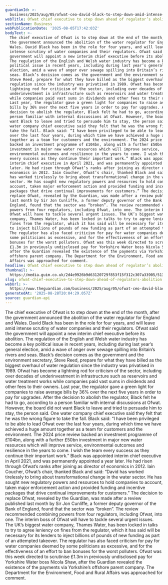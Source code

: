 ```yaml
---
guardianId: >-
  business/2025/aug/05/ofwat-ceo-david-black-to-step-down-amid-intense-scrutiny-of-water-sector
webTitle: Ofwat chief executive to step down ahead of regulator’s abolition
sectionName: Business
webPublicationDate: '2025-08-05T17:42:03Z'
bodyText: >-
  The chief executive of Ofwat is to step down at the end of the month, after
  the government announced the abolition of the water regulator for England and
  Wales. David Black has been in the role for four years, and will leave amid
  intense scrutiny of water companies and their regulators. Ofwat said the
  government will appoint a new interim chief executive before its abolition.
  The regulation of the English and Welsh water industry has become a key
  political issue in recent years, including during last year’s general
  election, amid a wave of anger over sewage spilling into Britain’s rivers and
  seas. Black’s decision comes as the government and the environment secretary,
  Steve Reed, prepare for what they have billed as the biggest overhaul of water
  regulation since the industry was privatised in 1989. Ofwat has become a
  lightning rod for criticism of the sector, including over decades of
  underinvestment in infrastructure such as reservoirs and water treatment works
  while companies paid vast sums in dividends and other fees to their owners.
  Last year, the regulator gave a green light for companies to raise average
  bills by 36% over the next five years in order to pay for upgrades. After the
  decision to abolish the regulator, Black felt he had to go, according to a
  person familiar with internal discussions at Ofwat. However, the board did not
  want Black to leave and tried to persuade him to stay, the person said. One
  water company chief executive said they felt that he was the wrong figure to
  take the fall. Black said: “I have been privileged to be able to lead Ofwat
  over the last four years, during which time we have achieved a huge amount
  together as a team for customers and the environment. The 2024 price review
  backed an investment programme of £104bn, along with a further £50bn
  investment in major new water resources which will improve service,
  environmental outcomes and resilience in the years to come. I wish the team
  every success as they continue their important work.” Black was appointed
  interim chief executive in April 2021, and was permanently appointed a year
  later. He had risen through Ofwat’s ranks after joining as director of
  economics in 2012. Iain Coucher, Ofwat’s chair, thanked Black and said: “David
  has worked tirelessly to bring about transformational change in the water
  sector. He has sought new regulatory powers and resources to hold companies to
  account, taken major enforcement action and provided funding and incentive
  packages that drive continual improvements for customers.” The decision to
  replace Ofwat, revealed by the Guardian, was made after a review published
  last month by Sir Jon Cunliffe, a former deputy governor of the Bank of
  England, found that the sector was “broken”. The review recommended combining
  powers from four regulators, including Ofwat, into one. The interim boss of
  Ofwat will have to tackle several urgent issues. The UK’s biggest water
  company, Thames Water, has been locked in talks to try to agree leniency on
  fines from the regulator, which it has said will be necessary for its lenders
  to inject billions of pounds of new funding as part of an attempted takeover.
  The regulator has also faced criticism for pay for water companies deemed by
  some politicians as excessive, and for the effectiveness of an effort to ban
  bonuses for the worst polluters. Ofwat was this week directed to scrutinise
  £1.3m in previously undisclosed pay for Yorkshire Water boss Nicola Shaw,
  after the Guardian revealed the existence of the payments via Yorkshire’s
  offshore parent company. The Department for the Environment, Food and Rural
  Affairs was approached for comment.
headline: Ofwat chief executive to step down ahead of regulator’s abolition
thumbnail: >-
  https://media.guim.co.uk/2d4e9926b9d63120729f853f15f312c307a33905/513_0_2087_1670/500.jpg
slug: ofwat-chief-executive-to-step-down-ahead-of-regulators-abolition
webUrl: >-
  https://www.theguardian.com/business/2025/aug/05/ofwat-ceo-david-black-to-step-down-amid-intense-scrutiny-of-water-sector
generatedAt: '2025-08-28T20:04:29.057Z'
source: guardian-api
---
```

The chief executive of Ofwat is to step down at the end of the month, after the government announced the abolition of the water regulator for England and Wales. David Black has been in the role for four years, and will leave amid intense scrutiny of water companies and their regulators. Ofwat said the government will appoint a new interim chief executive before its abolition. The regulation of the English and Welsh water industry has become a key political issue in recent years, including during last year’s general election, amid a wave of anger over sewage spilling into Britain’s rivers and seas. Black’s decision comes as the government and the environment secretary, Steve Reed, prepare for what they have billed as the biggest overhaul of water regulation since the industry was privatised in 1989. Ofwat has become a lightning rod for criticism of the sector, including over decades of underinvestment in infrastructure such as reservoirs and water treatment works while companies paid vast sums in dividends and other fees to their owners. Last year, the regulator gave a green light for companies to raise average bills by 36% over the next five years in order to pay for upgrades. After the decision to abolish the regulator, Black felt he had to go, according to a person familiar with internal discussions at Ofwat. However, the board did not want Black to leave and tried to persuade him to stay, the person said. One water company chief executive said they felt that he was the wrong figure to take the fall. Black said: “I have been privileged to be able to lead Ofwat over the last four years, during which time we have achieved a huge amount together as a team for customers and the environment. The 2024 price review backed an investment programme of £104bn, along with a further £50bn investment in major new water resources which will improve service, environmental outcomes and resilience in the years to come. I wish the team every success as they continue their important work.” Black was appointed interim chief executive in April 2021, and was permanently appointed a year later. He had risen through Ofwat’s ranks after joining as director of economics in 2012. Iain Coucher, Ofwat’s chair, thanked Black and said: “David has worked tirelessly to bring about transformational change in the water sector. He has sought new regulatory powers and resources to hold companies to account, taken major enforcement action and provided funding and incentive packages that drive continual improvements for customers.” The decision to replace Ofwat, revealed by the Guardian, was made after a review published last month by Sir Jon Cunliffe, a former deputy governor of the Bank of England, found that the sector was “broken”. The review recommended combining powers from four regulators, including Ofwat, into one. The interim boss of Ofwat will have to tackle several urgent issues. The UK’s biggest water company, Thames Water, has been locked in talks to try to agree leniency on fines from the regulator, which it has said will be necessary for its lenders to inject billions of pounds of new funding as part of an attempted takeover. The regulator has also faced criticism for pay for water companies deemed by some politicians as excessive, and for the effectiveness of an effort to ban bonuses for the worst polluters. Ofwat was this week directed to scrutinise £1.3m in previously undisclosed pay for Yorkshire Water boss Nicola Shaw, after the Guardian revealed the existence of the payments via Yorkshire’s offshore parent company. The Department for the Environment, Food and Rural Affairs was approached for comment.
